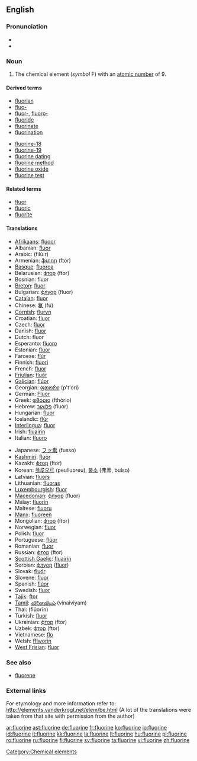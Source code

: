 ==English==
{{elements|F|oxygen|O|neon|Ne}}

===Pronunciation===
* {{audio|en-us-fluorine.ogg|Audio (US)}}
* {{rhymes|ɔːrɪn}}

===Noun===
{{en-noun|-}}
{{wikipedia}}

# The chemical element (''symbol'' F) with an [[atomic number]] of 9.

====Derived terms====
{{top2}}
* [[fluorian]]
* [[fluo-]]
* [[fluor-]], [[fluoro-]]
* [[fluoride]]
* [[fluorinate]]
* [[fluorination]]
{{mid2}}
* [[fluorine-18]]
* [[fluorine-19]]
* [[fluorine dating]]
* [[fluorine method]]
* [[fluorine oxide]]
* [[fluorine test]]
{{bottom2}}

====Related terms====
* [[fluor]]
* [[fluoric]]
* [[fluorite]]

====Translations====
{{trans-top|chemical element}}
* [[Afrikaans]]: [[fluoor]]
* Albanian: [[fluor]]
* Arabic: {{Arab|[[فلور]]}} (filú:r) {{m}}
* Armenian: [[ֆտոր]] (ftor)
* [[Basque]]: [[fluoroa]]
* Belarusian: [[фтор]] (ftor) {{m}}
* Bosnian: fluor
* [[Breton]]: [[fluor]] {{m}}
* Bulgarian: [[флуор]] (fluor) {{m}}
* [[Catalan]]: [[fluor]]
* Chinese: [[氟]] (fú)
* [[Cornish]]: [[fluryn]]
* Croatian: [[fluor]]
* Czech: [[fluor]] {{m}}
* Danish: [[fluor]]
* Dutch: fluor {{n}}
* Esperanto: [[fluoro]]
* Estonian: [[fluor]]
* Faroese: [[flúr]]
* Finnish: [[fluori]]
* French: [[fluor]] {{m}}
* [[Friulian]]: [[fluôr]]
* [[Galician]]: [[flúor]]
* Georgian: [[ფთორი]] (p't'ori)
* German: [[Fluor]] {{n}}
* Greek: [[φθόριο]] (fthório) {{n}}
* Hebrew: [[פלואור]] (fluor)
* Hungarian: [[fluor]]
* Icelandic: [[flúr]]
* [[Interlingua]]: [[fluor]]
* Irish: [[fluairín]]
* Italian: [[fluoro]] {{m}}
{{trans-mid}}
* Japanese: [[フッ素]] (fusso)
* [[Kashmiri]]: [[fluòr]]
* Kazakh: [[фтор]] (ftor)
* Korean: [[플루오르]] (peulluoreu), [[불소]] (弗素, bulso)
* Latvian: [[fluors]]
* Lithuanian: [[fluoras]]
* [[Luxembourgish]]: [[fluor]]
* [[Macedonian]]: [[флуор]] (fluor)
* Malay: [[fluorin]]
* Maltese: [[fluoru]]
* [[Manx]]: [[fluoreen]]
* Mongolian: [[фтор]] (ftor)
* Norwegian: [[fluor]]
* Polish: [[fluor]] {{m}}
* Portuguese: [[flúor]] {{m}}
* Romanian: [[fluor]] {{n}}
* Russian: [[фтор]] (ftor) {{m}}
* [[Scottish Gaelic]]: [[fluairin]]
* Serbian: [[флуор]] ([[fluor]])
* Slovak: [[fluór]] {{m}}
* Slovene: [[fluor]]
* Spanish: [[flúor]] {{m}}
* Swedish: [[fluor]]
* [[Tajik]]: [[ftor]]
* [[Tamil]]: [[வினைவியம்]] (vinaiviyam)
* Thai: {{Thai|[[ฟลูออรีน]]}} (flūorīn)
* Turkish: [[fluor]]
* Ukrainian: [[фтор]] (ftor) {{m}}
* Uzbek: [[фтор]] (ftor)
* Vietnamese: [[flo]]
* Welsh: [[fflworin]]
* [[West Frisian]]: [[fluor]]
{{trans-bottom}}

===See also===
* [[fluorene]]

===External links===
For etymology and more information refer to:
http://elements.vanderkrogt.net/elem/be.html
(A lot of the translations were taken from that site with permission from the author)

[[Category:Chemical elements]]

[[ar:fluorine]]
[[ast:fluorine]]
[[de:fluorine]]
[[fr:fluorine]]
[[ko:fluorine]]
[[io:fluorine]]
[[id:fluorine]]
[[it:fluorine]]
[[kk:fluorine]]
[[la:fluorine]]
[[lt:fluorine]]
[[hu:fluorine]]
[[pl:fluorine]]
[[ro:fluorine]]
[[ru:fluorine]]
[[fi:fluorine]]
[[sv:fluorine]]
[[ta:fluorine]]
[[vi:fluorine]]
[[zh:fluorine]]